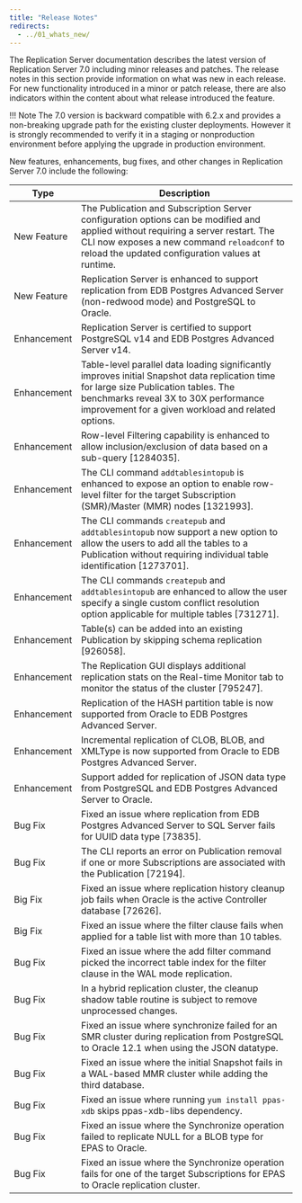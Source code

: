 ```yaml
---
title: "Release Notes"
redirects:
  - ../01_whats_new/
---
```


The Replication Server documentation describes the latest version of Replication Server 7.0 including minor releases and patches. The release notes in this section provide information on what was new in each release. For new functionality introduced in a minor or patch release, there are also indicators within the content about what release introduced the feature.

!!! Note
    The 7.0 version is backward compatible with 6.2.x and provides a non-breaking upgrade path for the existing cluster deployments. However it is strongly recommended to verify it in a staging or nonproduction environment before applying the upgrade in production environment.

New features, enhancements, bug fixes, and other changes in Replication Server 7.0 include the following:

| Type        | Description                                                                                                                                                                                                                            |
| ----------- |--------------------------------------------------------------------------------------------------------------------------------------------------------------------------------------------------------------------------------------- |
| New Feature | The Publication and Subscription Server configuration options can be modified and applied without requiring a server restart. The CLI now exposes a new command `reloadconf` to reload the updated configuration values at runtime.    |
| New Feature | Replication Server is enhanced to support replication from EDB Postgres Advanced Server (non-redwood mode) and PostgreSQL to Oracle.                                                                                                   |
| Enhancement | Replication Server is certified to support PostgreSQL v14 and EDB Postgres Advanced Server v14.                                                                                                                                        |
| Enhancement | Table-level parallel data loading significantly improves initial Snapshot data replication time for large size Publication tables. The benchmarks reveal 3X to 30X performance improvement for a given workload and related options.   |
| Enhancement | Row-level Filtering capability is enhanced to allow inclusion/exclusion of data based on a sub-query [1284035].                                                                                                                        |
| Enhancement | The CLI command `addtablesintopub` is enhanced to expose an option to enable row-level filter for the target Subscription (SMR)/Master (MMR) nodes [1321993].                                                                          |
| Enhancement | The CLI commands `createpub` and `addtablesintopub` now support a new option to allow the users to add all the tables to a Publication without requiring individual table identification [1273701].                                    |
| Enhancement | The CLI commands `createpub` and `addtablesintopub` are enhanced to allow the user specify a single custom conflict resolution option applicable for multiple tables [731271].                                                         |
| Enhancement | Table(s) can be added into an existing Publication by skipping schema replication [926058].                                                                                                                                            |
| Enhancement | The Replication GUI displays additional replication stats on the Real-time Monitor tab to monitor the status of the cluster [795247].                                                                                                  |
| Enhancement | Replication of the HASH partition table is now supported from Oracle to EDB Postgres Advanced Server.                                                                                                                                  |
| Enhancement | Incremental replication of CLOB, BLOB, and XMLType is now supported from Oracle to EDB Postgres Advanced Server.                                                                                                                       |
| Enhancement | Support added for replication of JSON data type from PostgreSQL and EDB Postgres Advanced Server to Oracle.                                                                                                                            | 
| Bug Fix     | Fixed an issue where replication from EDB Postgres Advanced Server to SQL Server fails for UUID data type [73835].                                                                                                                     |
| Bug Fix     | The CLI reports an error on Publication removal if one or more Subscriptions are associated with the Publication [72194].                                                                                                              |
| Big Fix     | Fixed an issue where replication history cleanup job fails when Oracle is the active Controller database [72626].                                                                                                                      |
| Big Fix     | Fixed an issue where the filter clause fails when applied for a table list with more than 10 tables.                                                                                                                                   |
| Bug Fix     | Fixed an issue where the add filter command picked the incorrect table index for the filter clause in the WAL mode replication.                                                                                                        |
| Bug Fix     | In a hybrid replication cluster, the cleanup shadow table routine is subject to remove unprocessed changes.                                                                                                                            |
| Bug Fix     | Fixed an issue where synchronize failed for an SMR cluster during replication from PostgreSQL to Oracle 12.1 when using the JSON datatype.                                                                                             |
| Bug Fix     | Fixed an issue where the initial Snapshot fails in a WAL-based MMR cluster while adding the third database.                                                                                                                            |
| Bug Fix     | Fixed an issue where running `yum install ppas-xdb` skips ppas-xdb-libs dependency.                                                                                                                                                    |
| Bug Fix     | Fixed an issue where the Synchronize operation failed to replicate NULL for a BLOB type for EPAS to Oracle.                                                                                                                            |
| Bug Fix     | Fixed an issue where the Synchronize operation fails for one of the target Subscriptions for EPAS to Oracle replication cluster.                                                                                                       |